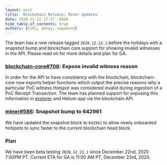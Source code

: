 ```yaml
---
layout: post
title: 'Blockchain Release: Minor Updates'
date: 2020-12-22 17:37 -0800
hide_table_of_contents: true
authors: [vihu, abhay, vagabond]
---
```


The team has a new release tagged `2020.12.22.1` before the holidays with a snapshot bump and
blockchain core support for showing invalid witnesses in the API. Please read on for more details
and plan for GA.

<!--truncate-->

### [blockchain-core#706](https://github.com/helium/blockchain-core/pull/706): Expose invalid witness reason

In order for the API to have consistency with the blockchain, blockchain-core now exports helper
functions which output the precise reasons why a particular PoC witness Hotspot was considered
invalid during ingestion of a PoC Receipt Transaction. The team has planned support for exposing
this information in [explorer](https://explorer.helium.com) and Helium app via the blockchain API.

### [miner#586](https://github.com/helium/miner/pull/586): Snapshot bump to 642961

We have updated the snapshot block to `642961` to allow newly onboarded hotspots to sync faster to
the current blockchain head block.

### Plan

We have been beta testing `2020.12.22.1` since December 22nd, 2020 7:00PM PT. Current ETA for GA is
11:00 AM PT, December 23rd, 2020.
